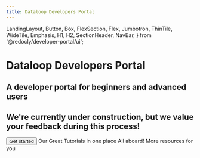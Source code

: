 ```yaml
---
title: Dataloop Developers Portal
---
```


  LandingLayout,
  Button,
  Box,
  FlexSection,
  Flex,
  Jumbotron,
  ThinTile,
  WideTile,
  Emphasis,
  H1,
  H2,
  SectionHeader,
  NavBar,
} from '@redocly/developer-portal/ui';



<Jumbotron>
  <NavBar location={props.location} standalone={false} />
  <H1>Dataloop Developers Portal</H1>
  <H2>A developer portal for beginners and advanced users</H2>
  <H2>We're currently under construction, but we value your feedback during this process!</H2>
  <Flex p={20} justifyContent="center">
     <Button variant="outlined" size="xlarge" to="tutorials/getting_started/sdk_overview/chapter.md">
      Get started
    </Button>
  </Flex>
</Jumbotron>
<Box my={25}>
  <FlexSection justifyContent="space-around" flexWrap="wrap">
    <ThinTile to="tutorials/tutorials.mdx" icon={icon1} header="Tutorials">
        Our Great Tutorials in one place
    </ThinTile>
    <ThinTile to="onboarding/onboarding.md" icon={launchFastIcon} header="Onboarding">
        All aboard!
    </ThinTile>
    <ThinTile to="resources/resources.mdx" icon={icon3} header="Resources">
        More resources for you
    </ThinTile>
  </FlexSection>
</Box>

